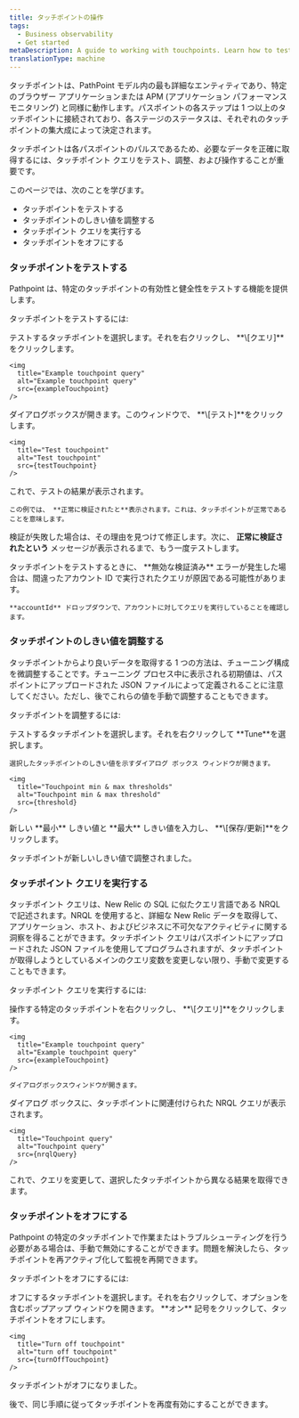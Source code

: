 ```yaml
---
title: タッチポイントの操作
tags:
  - Business observability
  - Get started
metaDescription: A guide to working with touchpoints. Learn how to test and tune touchpoints to fit your business journey's need.
translationType: machine
---
```


 




タッチポイントは、PathPoint モデル内の最も詳細なエンティティであり、特定のブラウザー アプリケーションまたは APM (アプリケーション パフォーマンス モニタリング) と同様に動作します。パスポイントの各ステップは 1 つ以上のタッチポイントに接続されており、各ステージのステータスは、それぞれのタッチポイントの集大成によって決定されます。

タッチポイントは各パスポイントのパルスであるため、必要なデータを正確に取得するには、タッチポイント クエリをテスト、調整、および操作することが重要です。

このページでは、次のことを学びます。

* タッチポイントをテストする
* タッチポイントのしきい値を調整する
* タッチポイント クエリを実行する
* タッチポイントをオフにする

### タッチポイントをテストする

Pathpoint は、特定のタッチポイントの有効性と健全性をテストする機能を提供します。

タッチポイントをテストするには:

<Steps>
  <Step>
    テストするタッチポイントを選択します。それを右クリックし、 **\[クエリ]**をクリックします。

    <img
      title="Example touchpoint query"
      alt="Example touchpoint query"
      src={exampleTouchpoint}
    />
  </Step>

  <Step>
    ダイアログボックスが開きます。このウィンドウで、 **\[テスト]**をクリックします。

    <img
      title="Test touchpoint"
      alt="Test touchpoint"
      src={testTouchpoint}
    />
  </Step>

  <Step>
    これで、テストの結果が表示されます。

    この例では、 **正常に検証されたと**表示されます。これは、タッチポイントが正常であることを意味します。
  </Step>

  検証が失敗した場合は、その理由を見つけて修正します。次に、 **正常に検証されたという** メッセージが表示されるまで、もう一度テストします。

  <Callout variant="important">
    タッチポイントをテストするときに、 **無効な検証済み** エラーが発生した場合は、間違ったアカウント ID で実行されたクエリが原因である可能性があります。

    **accountId** ドロップダウンで、アカウントに対してクエリを実行していることを確認します。
  </Callout>
</Steps>

### タッチポイントのしきい値を調整する

タッチポイントからより良いデータを取得する 1 つの方法は、チューニング構成を微調整することです。チューニング プロセス中に表示される初期値は、パスポイントにアップロードされた JSON ファイルによって定義されることに注意してください。ただし、後でこれらの値を手動で調整することもできます。

タッチポイントを調整するには:

<Steps>
  <Step>
    テストするタッチポイントを選択します。それを右クリックして **Tune**を選択します。

    選択したタッチポイントのしきい値を示すダイアログ ボックス ウィンドウが開きます。

    <img
      title="Touchpoint min & max thresholds"
      alt="Touchpoint min & max threshold"
      src={threshold}
    />
  </Step>

  <Step>
    新しい **最小** しきい値と **最大** しきい値を入力し、 **\[保存/更新]**をクリックします。

  </Step>

  タッチポイントが新しいしきい値で調整されました。
</Steps>

### タッチポイント クエリを実行する

タッチポイント クエリは、New Relic の SQL に似たクエリ言語である NRQL で記述されます。NRQL を使用すると、詳細な New Relic データを取得して、アプリケーション、ホスト、およびビジネスに不可欠なアクティビティに関する洞察を得ることができます。タッチポイント クエリはパスポイントにアップロードされた JSON ファイルを使用してプログラムされますが、タッチポイントが取得しようとしているメインのクエリ変数を変更しない限り、手動で変更することもできます。

タッチポイント クエリを実行するには:

<Steps>
  <Step>
    操作する特定のタッチポイントを右クリックし、 **\[クエリ]**をクリックします。

    <img
      title="Example touchpoint query"
      alt="Example touchpoint query"
      src={exampleTouchpoint}
    />

    ダイアログボックスウィンドウが開きます。
  </Step>

  <Step>
    ダイアログ ボックスに、タッチポイントに関連付けられた NRQL クエリが表示されます。

    <img
      title="Touchpoint query"
      alt="Touchpoint query"
      src={nrqlQuery}
    />
  </Step>

  これで、クエリを変更して、選択したタッチポイントから異なる結果を取得できます。
</Steps>

### タッチポイントをオフにする

Pathpoint の特定のタッチポイントで作業またはトラブルシューティングを行う必要がある場合は、手動で無効にすることができます。問題を解決したら、タッチポイントを再アクティブ化して監視を再開できます。

タッチポイントをオフにするには:

<Steps>
  <Step>
    オフにするタッチポイントを選択します。それを右クリックして、オプションを含むポップアップ ウィンドウを開きます。
  </Step>

  <Step>
    **オン** 記号をクリックして、タッチポイントをオフにします。

    <img
      title="Turn off touchpoint"
      alt="turn off touchpoint"
      src={turnOffTouchpoint}
    />
  </Step>

  タッチポイントがオフになりました。

  後で、同じ手順に従ってタッチポイントを再度有効にすることができます。
</Steps>